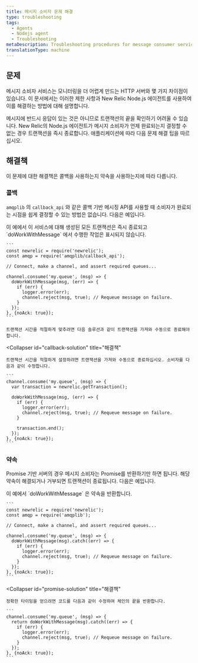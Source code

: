 ```yaml
---
title: 메시지 소비자 문제 해결
type: troubleshooting
tags:
  - Agents
  - Nodejs agent
  - Troubleshooting
metaDescription: Troubleshooting procedures for message consumer services monitored by New Relic's Node.js agent.
translationType: machine
---
```


## 문제

메시지 소비자 서비스는 모니터링을 더 어렵게 만드는 HTTP 서버와 몇 가지 차이점이 있습니다. 이 문서에서는 이러한 제한 사항과 New Relic Node.js 에이전트를 사용하여 이를 해결하는 방법에 대해 설명합니다.

메시지에 반드시 응답이 있는 것은 아니므로 트랜잭션의 끝을 확인하기 어려울 수 있습니다. New Relic의 Node.js 에이전트가 메시지 소비자가 언제 완료되는지 결정할 수 없는 경우 트랜잭션을 즉시 종료합니다. 애플리케이션에 따라 다음 문제 해결 팁을 따르십시오.

## 해결책

이 문제에 대한 해결책은 콜백을 사용하는지 약속을 사용하는지에 따라 다릅니다.

### 콜백

`amqplib` 의 `callback_api` 와 같은 콜백 기반 메시징 API를 사용할 때 소비자가 완료되는 시점을 쉽게 결정할 수 있는 방법은 없습니다. 다음은 예입니다.

<CollapserGroup>
  <Collapser
    id="callback-problem"
    title="콜백 문제"
  >
    이 예에서 이 서비스에 대해 생성된 모든 트랜잭션은 즉시 종료되고 `doWorkWithMessage` 에서 수행한 작업은 표시되지 않습니다.

    ```
    const newrelic = require('newrelic');
    const amqp = require('amqplib/callback_api');

    // Connect, make a channel, and assert required queues...

    channel.consume('my.queue', (msg) => {
      doWorkWithMessage(msg, (err) => {
        if (err) {
          logger.error(err);
          channel.reject(msg, true); // Requeue message on failure.
        }
      });
    }, {noAck: true});
    ```

    트랜잭션 시간을 적절하게 맞추려면 다음 솔루션과 같이 트랜잭션을 가져와 수동으로 종료해야 합니다.
  </Collapser>

  <Collapser
    id="callback-solution"
    title="해결책"
  >
    트랜잭션 시간을 적절하게 설정하려면 트랜잭션을 가져와 수동으로 종료하십시오. 소비자를 다음과 같이 수정합니다.

    ```
    channel.consume('my.queue', (msg) => {
      var transaction = newrelic.getTransaction();

      doWorkWithMessage(msg, (err) => {
        if (err) {
          logger.error(err);
          channel.reject(msg, true); // Requeue message on failure.
        }

        transaction.end();
      });
    }, {noAck: true});
    ```
  </Collapser>
</CollapserGroup>

### 약속

Promise 기반 서버의 경우 메시지 소비자는 Promise를 반환하기만 하면 됩니다. 해당 약속이 해결되거나 거부되면 트랜잭션이 종료됩니다. 다음은 예입니다.

<CollapserGroup>
  <Collapser
    id="promise-problem"
    title="약속 문제"
  >
    이 예에서 `doWorkWithMessage` 은 약속을 반환합니다.

    ```
    const newrelic = require('newrelic');
    const amqp = require('amqplib');

    // Connect, make a channel, and assert required queues...

    channel.consume('my.queue', (msg) => {
      doWorkWithMessage(msg).catch((err) => {
        if (err) {
          logger.error(err);
          channel.reject(msg, true); // Requeue message on failure.
        }
      });
    }, {noAck: true});
    ```
  </Collapser>

  <Collapser
    id="promise-solution"
    title="해결책"
  >
    정확한 타이밍을 얻으려면 코드를 다음과 같이 수정하여 체인의 끝을 반환합니다.

    ```
    channel.consume('my.queue', (msg) => {
      return doWorkWithMessage(msg).catch((err) => {
        if (err) {
          logger.error(err);
          channel.reject(msg, true); // Requeue message on failure.
        }
      });
    }, {noAck: true});
    ```
  </Collapser>
</CollapserGroup>